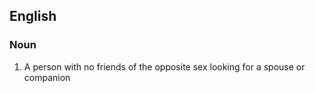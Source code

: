 ==English==

===Noun===
{{en-noun|head=[[lonely]]-[[heart]]}}

# {{context|informal}} A person with no friends of the opposite sex looking for a spouse or companion